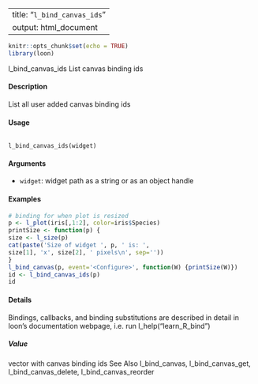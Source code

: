 
---
title: "``l_bind_canvas_ids ``"
output: html_document
---
  
```r
knitr::opts_chunk$set(echo = TRUE)
library(loon)
```



l_bind_canvas_ids List canvas binding ids

#### Description 

List all user added canvas binding ids

#### Usage
<pre><code>
l_bind_canvas_ids(widget)
</code></pre>

#### Arguments 
* ``widget``: widget path as a string or as an object handle

#### Examples 
```r
# binding for when plot is resized
p <- l_plot(iris[,1:2], color=iris$Species)
printSize <- function(p) {
size <- l_size(p)
cat(paste('Size of widget ', p, ' is: ',
size[1], 'x', size[2], ' pixels\n', sep=''))
}
l_bind_canvas(p, event='<Configure>', function(W) {printSize(W)})
id <- l_bind_canvas_ids(p)
id
```


#### Details 

Bindings, callbacks, and binding substitutions are described in detail in loon's documentation webpage,
i.e. run l_help("learn_R_bind")

##### Value
vector with canvas binding ids
See Also
l_bind_canvas, l_bind_canvas_get, l_bind_canvas_delete, l_bind_canvas_reorder
